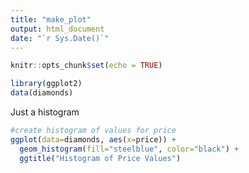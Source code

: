 ```yaml
---
title: "make_plot"
output: html_document
date: "`r Sys.Date()`"
---
```


```r
knitr::opts_chunk$set(echo = TRUE)

library(ggplot2)
data(diamonds)
```

Just a histogram

```r
#create histogram of values for price
ggplot(data=diamonds, aes(x=price)) +
  geom_histogram(fill="steelblue", color="black") +
  ggtitle("Histogram of Price Values")
```
